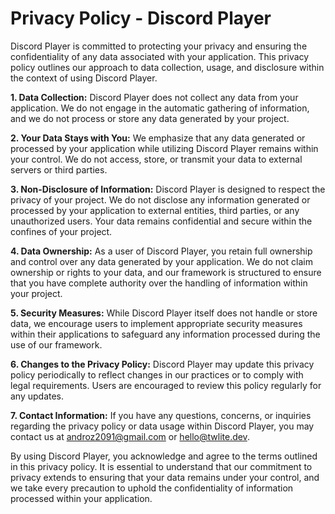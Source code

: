 <div className="min-h-[75vh] flex items-center justify-center flex-col">

<div className="text-start w-1/2">

<h1 className="text-xl text-center font-bold mb-4">Privacy Policy - Discord Player</h1>

<p className="mb-2">
    Discord Player is committed to protecting your privacy and ensuring the confidentiality of any data associated with your application. This privacy policy outlines our approach to data collection,
    usage, and disclosure within the context of using Discord Player.
</p>

**1. Data Collection:**
Discord Player does not collect any data from your application. We do not engage in the automatic gathering of information, and we do not process or store any data generated by your project.

**2. Your Data Stays with You:**
We emphasize that any data generated or processed by your application while utilizing Discord Player remains within your control. We do not access, store, or transmit your data to external servers or third parties.

**3. Non-Disclosure of Information:**
Discord Player is designed to respect the privacy of your project. We do not disclose any information generated or processed by your application to external entities, third parties, or any unauthorized users. Your data remains confidential and secure within the confines of your project.

**4. Data Ownership:**
As a user of Discord Player, you retain full ownership and control over any data generated by your application. We do not claim ownership or rights to your data, and our framework is structured to ensure that you have complete authority over the handling of information within your project.

**5. Security Measures:**
While Discord Player itself does not handle or store data, we encourage users to implement appropriate security measures within their applications to safeguard any information processed during the use of our framework.

**6. Changes to the Privacy Policy:**
Discord Player may update this privacy policy periodically to reflect changes in our practices or to comply with legal requirements. Users are encouraged to review this policy regularly for any updates.

**7. Contact Information:**
If you have any questions, concerns, or inquiries regarding the privacy policy or data usage within Discord Player, you may contact us at <a className="text-blue-500" href="mailto:androz2091@gmail.com">androz2091@gmail.com</a> or <a className="text-blue-500" href="mailto:hello@twlite.dev">hello@twlite.dev</a>.

<p className="mt-2">
    By using Discord Player, you acknowledge and agree to the terms outlined in this privacy policy. It is essential to understand that our commitment to privacy extends to ensuring that your data
    remains under your control, and we take every precaution to uphold the confidentiality of information processed within your application.
</p>

</div>
</div>
